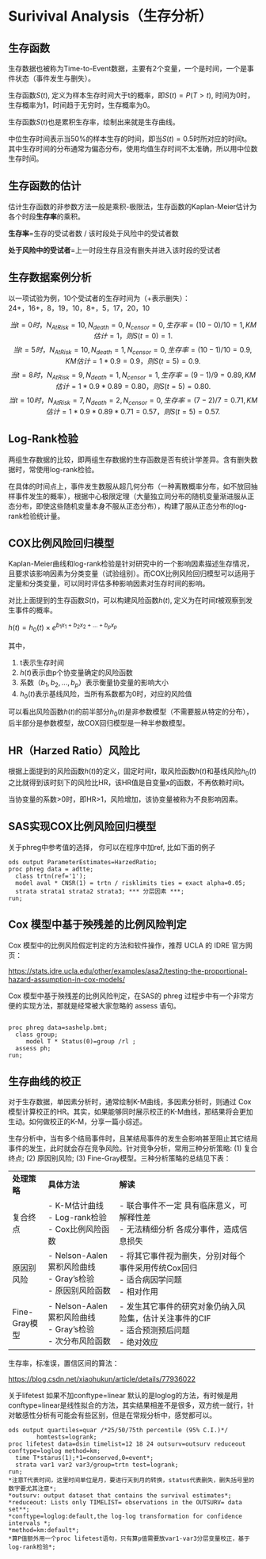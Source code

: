 # Surivival Analysis（生存分析） {.stat}

## 生存函数

生存数据也被称为Time-to-Event数据，主要有2个变量，一个是时间，一个是事件状态（事件发生与删失）。

生存函数$S(t)$, 定义为样本生存时间大于t的概率，即$S(t)=P(T>t)$, 时间为0时，生存概率为1，时间趋于无穷时，生存概率为0。

生存函数$S(t)$也是累积生存率，绘制出来就是生存曲线。

中位生存时间表示当50%的样本生存的时间，即当$S(t)=0.5$时所对应的时间t。其中生存时间的分布通常为偏态分布，使用均值生存时间不太准确，所以用中位数生存时间。

## 生存函数的估计

估计生存函数的非参数方法一般是乘积-极限法，生存函数的Kaplan-Meier估计为各个时段**生存率**的乘积。

**生存率**=生存的受试者数 / 该时段处于风险中的受试者数

**处于风险中的受试者**=上一时段生存且没有删失并进入该时段的受试者

## 生存数据案例分析

以一项试验为例，10个受试者的生存时间为（+表示删失）：\
24+，16+，8，19，10，8+，5，17，20，10

$$当t=0时，N_{AtRisk}=10, N_{death}=0, N_{censor}=0, 生存率=(10-0)/10=1, KM估计=1，则S(t=0)=1.$$ $$当t=5时，N_{AtRisk}=10, N_{death}=1, N_{censor}=0, 生存率=(10-1)/10=0.9, KM估计=1*0.9=0.9，则S(t=5)=0.9.$$ $$当t=8时，N_{AtRisk}=9, N_{death}=1, N_{censor}=1, 生存率=(9-1)/9=0.89, KM估计=1*0.9*0.89=0.80，则S(t=5)=0.80.$$ $$当t=10时，N_{AtRisk}=7, N_{death}=2, N_{censor}=0, 生存率=(7-2)/7=0.71, KM估计=1*0.9*0.89*0.71=0.57，则S(t=5)=0.57.$$

## Log-Rank检验

两组生存数据的比较，即两组生存数据的生存函数是否有统计学差异。含有删失数据时，常使用log-rank检验。

在具体的时间点上，事件发生数服从超几何分布（一种离散概率分布，如不放回抽样事件发生的概率），根据中心极限定理（大量独立同分布的随机变量渐进服从正态分布，即使这些随机变量本身不服从正态分布），构建了服从正态分布的log-rank检验统计量。

## COX比例风险回归模型

Kaplan-Meier曲线和log-rank检验是针对研究中的一个影响因素描述生存情况，且要求该影响因素为分类变量（试验组别）。而COX比例风险回归模型可以适用于定量和分类变量，可以同时评估多种影响因素对生存时间的影响。

对比上面提到的生存函数$S(t)$，可以构建风险函数$h(t)$, 定义为在时间$t$被观察到发生事件的概率。

$h(t)=h_{0}(t)\times e^{b_1x_1+b_2x_2+...+b_px_p}$

其中，

1.  t表示生存时间
2.  $h(t)$表示由p个协变量确定的风险函数
3.  系数（$b_1,b_2,...,b_p$）表示衡量协变量的影响大小
4.  $h_0(t)$表示基线风险，当所有系数都为0时，对应的风险值

可以看出风险函数$h(t)$的前半部分$h_0(t)$是非参数模型（不需要服从特定的分布），后半部分是参数模型，故COX回归模型是一种半参数模型。

## HR（Harzed Ratio）风险比

根据上面提到的风险函数$h(t)$的定义，固定时间$t$，取风险函数$h(t)$和基线风险$h_0(t)$之比就得到该时刻下的风险比HR，该HR值是自变量x的函数，不再依赖时间t。

当协变量的系数\>0时，即HR\>1，风险增加，该协变量被称为不良影响因素。

## SAS实现COX比例风险回归模型

关于phreg中参考值的选择， 你可以在程序中加ref, 比如下面的例子

``` sas
ods output ParameterEstimates=HarzedRatio;
proc phreg data = adtte;
  class trtn(ref='1');
  model aval * CNSR(1) = trtn / risklimits ties = exact alpha=0.05;
  strata strata1 strata2 strata3; *** 分层因素 ***;
run;
```

## Cox 模型中基于殃残差的比例风险判定

Cox 模型中的比例风险假定判定的方法和软件操作，推荐 UCLA 的 IDRE 官方网页：

<https://stats.idre.ucla.edu/other/examples/asa2/testing-the-proportional-hazard-assumption-in-cox-models/>

Cox 模型中基于殃残差的比例风险判定，在SAS的 phreg 过程步中有一个非常方便的实现方法，那就是经常被大家忽略的 assess 语句。

``` sas

proc phreg data=sashelp.bmt;
  class group;
     model T * Status(0)=group /rl ;
  assess ph;
run;
```

## 生存曲线的校正

对于生存数据，单因素分析时，通常绘制K-M曲线，多因素分析时，则通过 Cox 模型计算校正的HR。其实，如果能够同时展示校正的K-M曲线，那结果将会更加生动。如何做校正的K-M，分享一篇小综述。

生存分析中，当有多个结局事件时，且某结局事件的发生会影响甚至阻止其它结局事件的发生，此时就会存在竞争风险。针对竞争分析，常用三种分析策略: (1) 复合终点; (2) 原因别风险; (3) Fine-Gray模型。三种分析策略的总结见下表：

+---------------+------------------------------+-----------------------------------------------------------+
| **处理策略**  | **具体方法**                 | **解读**                                                  |
+---------------+------------------------------+-----------------------------------------------------------+
| 复合终点      | \- K-M估计曲线\              | \- 联合事件不一定 具有临床意义，可解释性差\               |
|               | - Log-rank检验\              | - 无法精细分析 各成分事件，造成信息损失                   |
|               | - Cox比例风险函数            |                                                           |
+---------------+------------------------------+-----------------------------------------------------------+
| 原因别风险    | \- Nelson-Aalen累积风险曲线\ | \- 将其它事件视为删失，分别对每个事件采用传统Cox回归\     |
|               | - Gray's检验\                | - 适合病因学问题\                                         |
|               | - 原因别风险函数             | - 相对作用                                                |
+---------------+------------------------------+-----------------------------------------------------------+
| Fine-Gray模型 | \- Nelson-Aalen累积风险曲线\ | \- 发生其它事件的研究对象仍纳入风险集，估计关注事件的CIF\ |
|               | - Gray's检验\                | - 适合预测预后问题\                                       |
|               | - 次分布风险函数             | - 绝对效应                                                |
+---------------+------------------------------+-----------------------------------------------------------+

生存率，标准误，置信区间的算法：

<https://blog.csdn.net/xiaohukun/article/details/77936022>

关于lifetest 如果不加conftype=linear 默认的是loglog的方法，有时候是用conftype=linear是线性拟合的方法，其实结果相差不是很多，双方统一就行，针对敏感性分析有可能会有些区别，但是在常规分析中，感觉都可以。

``` sas
ods output quartiles=quar /*25/50/75th percentile (95% C.I.)*/
        homtests=logrank;
proc lifetest data=dsin timelist=12 18 24 outsurv=outsurv reduceout conftype=loglog method=km;
  time T*starus(1);*1=conserved,0=event*;
  strata var1 var2 var3/group=trtn test=logrank;
run;
*注意T代表时间，这里时间单位是月，要进行天到月的转换，status代表删失，删失括号里的数字要尤其注意*;
*outsurv: output dataset that contains the survival estimates*;
*reduceout: Lists only TIMELIST= observations in the OUTSURV= data set**;
*conftype=loglog:default,the log-log transformation for confidence intervals *;
*method=km:default*;
*算P值额外用一个proc lifetest语句，只有算p值需要放var1-var3分层变量校正，基于log-rank检验*;
```
